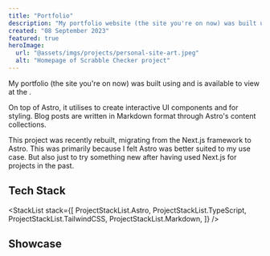```yaml
---
title: "Portfolio"
description: "My portfolio website (the site you're on now) was built using the Astro framework. It is a place for me to showcase my personal projects and work."
created: "08 September 2023"
featured: true
heroImage:
  url: "@assets/imgs/projects/personal-site-art.jpeg"
  alt: "Homepage of Scrabble Checker project"
---
```



My portfolio (the site you're on now) was built using <ExternalLink href="https://astro.build/" text="Astro" /> and
is available to view at the <ExternalLink href="https://github.com/stephenlunt/portfolio" text="GitHub repo here" />.

On top of Astro, it utilises <ExternalLink href="https://react.dev/" text="React" /> to create interactive UI components
and <ExternalLink href="https://tailwindcss.com/" text="TailwindCSS" /> for styling. Blog posts are written in
Markdown format through Astro's content collections.

This project was recently rebuilt, migrating from the Next.js framework to Astro. This was primarily because
I felt Astro was better suited to my use case. But also just to try something new after having used Next.js
for projects in the past.

## Tech Stack

<StackList
  stack={[
    ProjectStackList.Astro,
    ProjectStackList.TypeScript,
    ProjectStackList.TailwindCSS,
    ProjectStackList.Markdown,
  ]}
/>

## Showcase

<RoundedImage src={portfolioArtLight} alt="Portfolio website hero image" />
<RoundedImage
  src={portfolioArtDark}
  alt="Portfolio website hero image in dark mode"
/>
